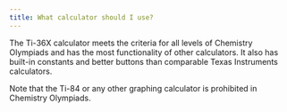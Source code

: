 ```yaml
---
title: What calculator should I use?
---
```


The Ti-36X calculator meets the criteria for all levels of Chemistry Olympiads and has the most functionality of other calculators. It also has built-in constants and better buttons than comparable Texas Instruments calculators.

Note that the Ti-84 or any other graphing calculator is prohibited in Chemistry Olympiads.
